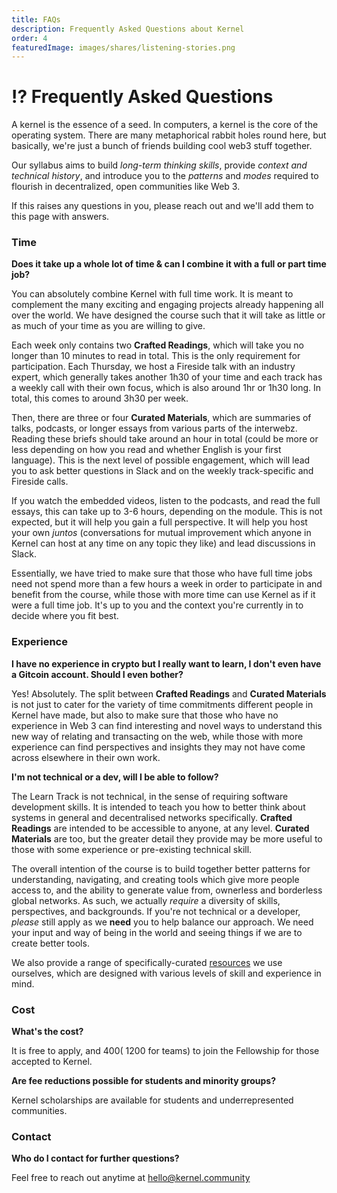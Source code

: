 ```yaml
---
title: FAQs
description: Frequently Asked Questions about Kernel
order: 4
featuredImage: images/shares/listening-stories.png
---
```


# ⁉️ Frequently Asked Questions

A kernel is the essence of a seed. In computers, a kernel is the core of the operating system. There are many metaphorical rabbit holes round here, but basically, we're just a bunch of friends building cool web3 stuff together.

Our syllabus aims to build *long-term thinking skills*, provide *context and technical history*, and introduce you to the *patterns* and *modes* required to flourish in decentralized, open communities like Web 3. 

If this raises any questions in you, please <Link hideExternalIcon to="mailto:kernel@gitcoin.co">reach out</Link> and we'll add them to this page with answers.

### Time

<Accordion>

**Does it take up a whole lot of time & can I combine it with a full or part time job?**

You can absolutely combine Kernel with full time work. It is meant to complement the many exciting and engaging projects already happening all over the world. We have designed the course such that it will take as little or as much of your time as you are willing to give.

Each week only contains two **Crafted Readings**, which will take you no longer than 10 minutes to read in total. This is the only requirement for participation. Each Thursday, we host a Fireside talk with an industry expert, which generally takes another 1h30 of your time and each track has a weekly call with their own focus, which is also around 1hr or 1h30 long. In total, this comes to around 3h30 per week.

Then, there are three or four **Curated Materials**, which are summaries of talks, podcasts, or longer essays from various parts of the interwebz. Reading these briefs should take around an hour in total (could be more or less depending on how you read and whether English is your first language). This is the next level of possible engagement, which will lead you to ask better questions in Slack and on the weekly track-specific and Fireside calls.

If you watch the embedded videos, listen to the podcasts, and read the full essays, this can take up to 3-6 hours, depending on the module. This is not expected, but it will help you gain a full perspective. It will help you host your own _juntos_ (conversations for mutual improvement which anyone in Kernel can host at any time on any topic they like) and lead discussions in Slack.

Essentially, we have tried to make sure that those who have full time jobs need not spend more than a few hours a week in order to participate in and benefit from the course, while those with more time can use Kernel as if it were a full time job. It's up to you and the context you're currently in to decide where you fit best.

</Accordion>

### Experience

<Accordion>

**I have no experience in crypto but I really want to learn, I don't even have a Gitcoin account. Should I even bother?**

Yes! Absolutely. The split between **Crafted Readings** and **Curated Materials** is not just to cater for the variety of time commitments different people in Kernel have made, but also to make sure that those who have no experience in Web 3 can find interesting and novel ways to understand this new way of relating and transacting on the web, while those with more experience can find perspectives and insights they may not have come across elsewhere in their own work.

</Accordion>

<Accordion>

**I'm not technical or a dev, will I be able to follow?**

The Learn Track is not technical, in the sense of requiring software development skills. It is intended to teach you how to better think about systems in general and decentralised networks specifically. **Crafted Readings** are intended to be accessible to anyone, at any level. **Curated Materials** are too, but the greater detail they provide may be more useful to those with some experience or pre-existing technical skill.

The overall intention of the course is to build together better patterns for understanding, navigating, and creating tools which give more people access to, and the ability to generate value from, ownerless and borderless global networks. As such, we actually _require_ a diversity of skills, perspectives, and backgrounds. If you're not technical or a developer, _please_ still apply as we **need** you to help balance our approach. We need your input and way of being in the world and seeing things if we are to create better tools.

We also provide a range of specifically-curated [resources](/resources) we use ourselves, which are designed with various levels of skill and experience in mind.

</Accordion>

### Cost

<Accordion>

**What's the cost?**

It is free to apply, and $400 (~$1200 for teams) to join the Fellowship for those accepted to Kernel.

</Accordion>

<Accordion>

**Are fee reductions possible for students and minority groups?**

<Link to='/blog/community/scholarships'>
    Kernel scholarships
</Link> are available for students and underrepresented communities.

</Accordion>

### Contact

<Accordion>

**Who do I contact for further questions?**

Feel free to reach out anytime at <Link hideExternalIcon to="mailto:hello@kernel.community">hello@kernel.community</Link>

</Accordion>
